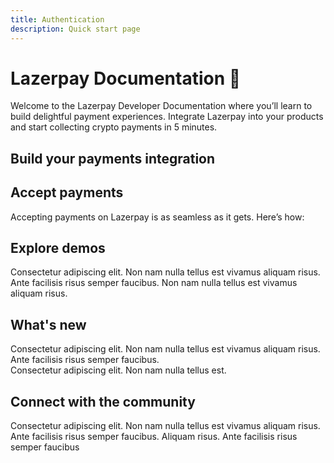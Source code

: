 ```yaml
---
title: Authentication
description: Quick start page
---
```


# Lazerpay Documentation 👋

Welcome to the Lazerpay Developer Documentation where you’ll learn to build delightful payment experiences. Integrate Lazerpay into your products and start collecting crypto payments in 5 minutes.

<Divider className="max-w-100 mb-4" />

## Build your payments integration
<Alert 
    status="success" 
    title="We are live!"
    className="my-2" 
    content='Never call the Lazerpay API directly from your frontend to avoid exposing your secret key on the frontend.'/>
<Alert 
    status="error" 
    title="Omo, e don cast!"
    className="my-2" 
    content='Not sure what happend, but please try again <code>500 INTERNAL SERVER ERROR</code>'/>
<Alert 
    status="warning" 
    title="Secure your requests"
    className="my-2" 
    content='<code>VERIFY_PEER</code>. Ensure your server verifies the <code>TCL SSL</code> SSL connection to Lazerpay.'/>
<Alert 
    status="info" 
    className="my-2" 
    content="It's salary week :)"/>

<QuickLinks />

<Divider className="max-w-100 mt-2 mb-8" />

## Accept payments
Accepting payments on Lazerpay is as seamless as it gets. Here’s how:
<AcceptPayments />

<Divider className="max-w-100 mt-2 mb-8" />

## Explore demos
Consectetur adipiscing elit. Non nam nulla tellus est vivamus aliquam risus. Ante facilisis risus semper faucibus. Non nam nulla tellus est vivamus aliquam risus. 
<ExploreDemo />

<Divider className="max-w-100 mt-2 mb-8" />

## What's new
Consectetur adipiscing elit. Non nam nulla tellus est vivamus aliquam risus. Ante facilisis risus semper faucibus. <br />
Consectetur adipiscing elit. Non nam nulla tellus est.
<WhatsNew />

<Divider className="max-w-100 mt-2 mb-8" />

## Connect with the community
Consectetur adipiscing elit. Non nam nulla tellus est vivamus aliquam risus. Ante facilisis risus semper faucibus. Aliquam risus. Ante facilisis risus semper faucibus
<ConnectCommunity />

<Divider className="max-w-100 mt-2 mb-8" />

